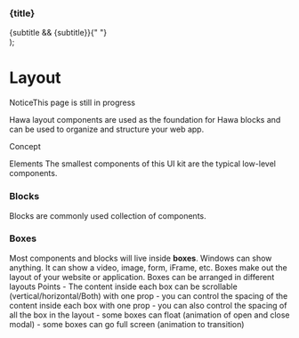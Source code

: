 

  <div
    onClick={handleClick}
    className="hawa-inline-flex hawa-w-full hawa-max-w-full hawa-transform-gpu hawa-cursor-pointer hawa-flex-col hawa-rounded hawa-border  hawa-bg-background  hawa-p-5 hawa-transition-all hover:hawa-drop-shadow-lg  dark:hover:hawa-bg-gray-800"
  >
    <h3 className="hawa-font-bold">{title}</h3>
    {subtitle && <span className="hawa-text-sm">{subtitle}</span>}{" "}
  </div>
);

<Meta title="Layout/Introduction" />

# Layout

<span className="badge">Notice</span>This page is still in progress

Hawa layout components are used as the foundation for Hawa blocks and can
be used to organize and structure your web app.

<div className="subheading">Concept</div>

Elements The smallest components of this UI kit are the typical
low-level components.

<h3>Blocks</h3>
Blocks are commonly used collection of components.
<h3>Boxes</h3>

Most components and blocks will live inside **boxes**. Windows can show anything.
It can show a video, image, form, iFrame, etc. Boxes make out the layout of your
website or application. Boxes can be arranged in different layouts Points - The content
inside each box can be scrollable (vertical/horizontal/Both) with one prop - you
can control the spacing of the content inside each box with one prop - you can also
control the spacing of all the box in the layout - some boxes can float (animation
of open and close modal) - some boxes can go full screen (animation to transition)

<div className="hawa-grid hawa-grid-cols-1 hawa-gap-4 md:hawa-grid-cols-2 lg:hawa-grid-cols-3 hawa-my-4">
  <DocCard
    title="Container"
    subtitle={"Simple installation guide for React and Next projects"}
    handleClick={linkTo("Layout/Container")}
  />
  <DocCard
    title="AppBar"
    subtitle={"Simple installation guide for React and Next projects"}
    handleClick={linkTo("Getting Started/Usage")}
  />
  <DocCard
    title="AppLayout"
    subtitle={"a few methods to use to customize Hawa kit in your project"}
    handleClick={linkTo("Getting Started/Customization")}
  />
  <DocCard
    title="Dialog"
    subtitle={"a few methods to use to customize Hawa kit in your project"}
    handleClick={linkTo("Getting Started/Customization")}
  />
  <DocCard
    title="PopMenu"
    subtitle={"a few methods to use to customize Hawa kit in your project"}
    handleClick={linkTo("Getting Started/Customization")}
  />
</div>
